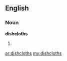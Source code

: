 ==English==

===Noun===
'''dishcloths'''

# {{plural of|[[dishcloth]]}}

[[ar:dishcloths]]
[[my:dishcloths]]